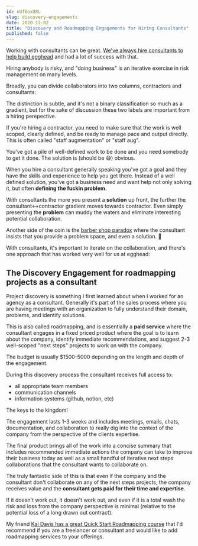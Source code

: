 ```yaml
---
id: nUf6oxU8L
slug: discovery-engagements
date: 2020-12-02
title: "Discovery and Roadmapping Engagements for Hiring Consultants"
published: false
---
```


Working with consultants can be great. [We've always hire consultants to help build egghead](/blog/2017/10/26/why-we-hire-consultants-to-help-build-egghead-dot-io) and had a lot of success with that.

Hiring anybody is risky, and "doing business" is an iterative exercise in risk management on many levels.

Broadly, you can divide collaborators into two columns, contractors and consultants:

<div style={{ marginTop: '45px', marginBottom: '45px' }}>
  <TwitterTweetEmbed
    tweetId={'1334182963852951552'}
    options={{ conversation: 'none', align: 'center' }}
  />
</div>

The distinction is subtle, and it's not a binary classification so much as a gradient, but for the sake of discussion these two labels are important from a hiring perepective.

If you're hiring a contractor, you need to make sure that the work is well scoped, clearly defined, and be ready to manage pace and output directly. This is often called "staff augmentation" or "staff aug". 

You've got a pile of well-defined work to be done and you need somebody to get it done. The solution is (should be 😅) obvious.

When you hire a consultant generally speaking you've got a goal and they have the skills and experience to help you get there. Instead of a well defined solution, you've got a business need and want help not only solving it, but often **defining the fuckin problem**. 

With consultants the more you present a **solution** up front, the further the consultant<->contractor gradient moves towards contractor. Even simply presenting the **problem** can muddy the waters and eliminate interesting potential collaboration.

Another side of the coin is the [barber shop paradox](/barber-shop-paradox) where the consultant insists that you provide a problem space, and even a solution. 🚩

With consultants, it's important to iterate on the collaboration, and there's one approach that has worked very well for us at egghead:

## The Discovery Engagement for roadmapping projects as a consultant

Project discovery is something I first learned about when I worked for an agency as a consultant. Generally it's part of the sales process where you are having meetings with an organization to fully understand their domain, problems, and identify solutions.

This is also called roadmapping, and is essentially a **paid service** where the consultant engages in a fixed priced product where the goal is to learn about the company, identify immediate recommendations, and suggest 2-3 well-scoped "next steps" projects to work on with the company.

The budget is usually $1500-5000 depending on the length and depth of the engagement.

During this discovery process the consultant receives full access to:

* all appropriate team members
* communication channels
* information systems (github, notion, etc)

The keys to the kingdom!

The engagement lasts 1-3 weeks and includes meetings, emails, chats, documentation, and collaboration to really dig into the context of the company from the perspective of the clients expertise.

The final product brings all of the work into a concise summary that includes recommended immediate actions the company can take to improve their business today as well as a small handful of iterative next steps collaborations that the consultant wants to collaborate on.

The truly fantastic side of this is that even if the company and the consultant don't collaborate on any of the next steps projects, the company receives value and the **consultant gets paid for their time and expertise**.

If it doesn't work out, it doesn't work out, and even if it is a total wash the risk and loss from the company perspective is minimal (relative to the potential loss of a long drawn out contract).

My friend [Kai Davis has a great Quick Start Roadmapping course](https://kaidavis.com/products/roadmapping/) that I'd recommend if you are a freelancer or consultant and would like to add roadmapping services to your offerings.